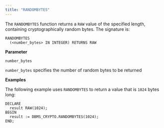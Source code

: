 ```yaml
---
title: "RANDOMBYTES"
---
```


The `RANDOMBYTES` function returns a `RAW` value of the specified length, containing cryptographically random bytes. The signature is:

``` text
RANDOMBYTES
  (<number_bytes> IN INTEGER) RETURNS RAW
```

**Parameter**

`number_bytes`

 `number_bytes` specifies the number of random bytes to be returned

**Examples**

The following example uses `RANDOMBYTES` to return a value that is `1024` bytes long:

``` text
DECLARE
  result RAW(1024);
BEGIN
  result := DBMS_CRYPTO.RANDOMBYTES(1024);
END;
```
